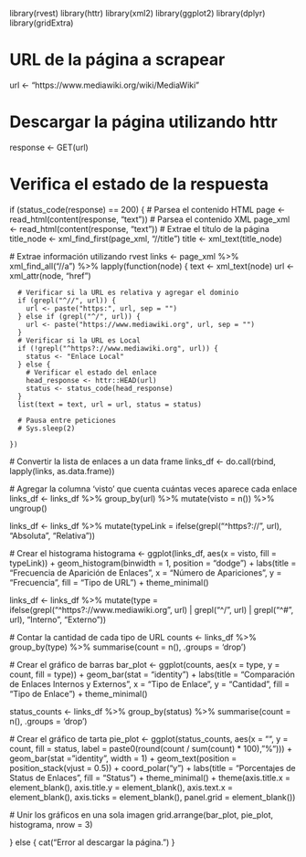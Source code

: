 library(rvest)
library(httr)
library(xml2)
library(ggplot2)
library(dplyr)
library(gridExtra)


# URL de la página a scrapear
url <- "https://www.mediawiki.org/wiki/MediaWiki"

# Descargar la página utilizando httr
response <- GET(url)

# Verifica el estado de la respuesta
if (status_code(response) == 200) {
  # Parsea el contenido HTML
  page <- read_html(content(response, "text"))
  # Parsea el contenido XML
  page_xml <- read_html(content(response, "text"))
  # Extrae el título de la página
  title_node <- xml_find_first(page_xml, "//title")
  title <- xml_text(title_node)
  
  # Extrae información utilizando rvest
  links <- page_xml %>%
    xml_find_all("//a") %>%
    lapply(function(node) {
      text <- xml_text(node)
      url <- xml_attr(node, "href")
      
      # Verificar si la URL es relativa y agregar el dominio
      if (grepl("^//", url)) {
        url <- paste("https:", url, sep = "")
      } else if (grepl("^/", url)) {
        url <- paste("https://www.mediawiki.org", url, sep = "")
      }
      # Verificar si la URL es Local
      if (!grepl("^https?://www.mediawiki.org", url)) {
        status <- "Enlace Local"
      } else {
        # Verificar el estado del enlace
        head_response <- httr::HEAD(url)
        status <- status_code(head_response)
      }
      list(text = text, url = url, status = status)
      
      # Pausa entre peticiones
      # Sys.sleep(2) 
      
    })
  # Convertir la lista de enlaces a un data frame
  links_df <- do.call(rbind, lapply(links, as.data.frame))
  
  # Agregar la columna 'visto' que cuenta cuántas veces aparece cada enlace
  links_df <- links_df %>%
    group_by(url) %>%
    mutate(visto = n()) %>%
    ungroup()
  
  links_df <- links_df %>%
    mutate(typeLink = ifelse(grepl("^https?://", url), "Absoluta", "Relativa"))
  
  # Crear el histograma
  histograma <- ggplot(links_df, aes(x = visto, fill = typeLink)) +
    geom_histogram(binwidth = 1, position = "dodge") +
    labs(title = "Frecuencia de Aparición de Enlaces",
         x = "Número de Apariciones",
         y = "Frecuencia",
         fill = "Tipo de URL") +
    theme_minimal()
  
  links_df <- links_df %>% mutate(type = ifelse(grepl("^https?://www.mediawiki.org", url) | grepl("^/", url) | grepl("^#", url), "Interno", "Externo"))
  
  # Contar la cantidad de cada tipo de URL
  counts <- links_df %>%
    group_by(type) %>%
    summarise(count = n(), .groups = 'drop')
  
  # Crear el gráfico de barras
  bar_plot <- ggplot(counts, aes(x = type, y = count, fill = type)) +
    geom_bar(stat = "identity") +
    labs(title = "Comparación de Enlaces Internos y Externos",
         x = "Tipo de Enlace",
         y = "Cantidad",
         fill = "Tipo de Enlace") +
    theme_minimal()
  
  status_counts <- links_df %>%
    group_by(status) %>%
    summarise(count = n(), .groups = 'drop')
  
  # Crear el gráfico de tarta
  pie_plot <- ggplot(status_counts, aes(x = "", y = count, fill = status, label = paste0(round(count / sum(count) * 100), "%"))) +
    geom_bar(stat = "identity", width = 1) +
    geom_text(position = position_stack(vjust = 0.5)) +
    coord_polar("y") +
    labs(title = "Porcentajes de Status de Enlaces",
         fill = "Status") +
    theme_minimal() +
    theme(axis.title.x = element_blank(),
          axis.title.y = element_blank(),
          axis.text.x = element_blank(),
          axis.ticks = element_blank(),
          panel.grid = element_blank())
  
  # Unir los gráficos en una sola imagen
  grid.arrange(bar_plot, pie_plot, histograma, nrow = 3)
  
} else {
  cat("Error al descargar la página.")
}

